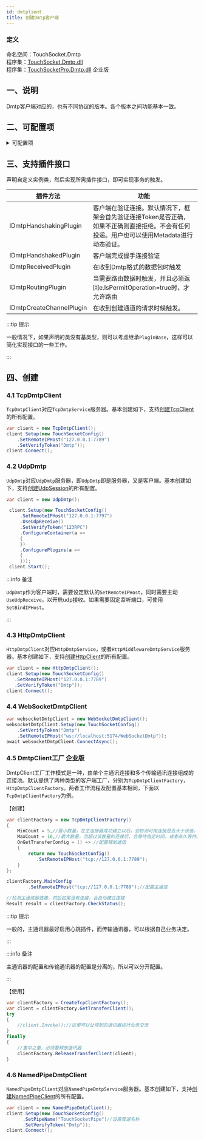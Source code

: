 ```yaml
---
id: dmtplient
title: 创建Dmtp客户端
---
```



### 定义

命名空间：TouchSocket.Dmtp <br/>
程序集：[TouchSocket.Dmtp.dll](https://www.nuget.org/packages/TouchSocket.Dmtp)<br/>
程序集：[TouchSocketPro.Dmtp.dll](https://www.nuget.org/packages/TouchSocketPro.Dmtp) <Tag>企业版</Tag>

## 一、说明

Dmtp客户端对应的，也有不同协议的版本。各个版本之间功能基本一致。

## 二、可配置项

<details>
<summary>可配置项</summary>
<div>

#### SetVerifyTimeout
设置验证超时时间，默认3000ms。

#### SetVerifyToken
设置验证口令。 

#### SetHeartbeatFrequency
设置心跳。默认为间隔2000ms，连续3次无响应即视为断开。

#### SetDefaultId
设置客户端的默认Id

#### SetMetadata
设置连接时的元数据组

</div>
</details>

## 三、支持插件接口

声明自定义实例类，然后实现所需插件接口，即可实现事务的触发。

|  插件方法 | 功能 |
| --- | --- |
| IDmtpHandshakingPlugin | 客户端在验证连接。默认情况下，框架会首先验证连接Token是否正确，如果不正确则直接拒绝。不会有任何投递。用户也可以使用Metadata进行动态验证。 |
| IDmtpHandshakedPlugin | 客户端完成握手连接验证 |
| IDmtpReceivedPlugin | 在收到Dmtp格式的数据包时触发 |
| IDmtpRoutingPlugin | 当需要路由数据时触发，并且必须返回e.IsPermitOperation=true时，才允许路由 |
| IDmtpCreateChannelPlugin | 在收到创建通道的请求时候触发。 |

:::tip 提示

一般情况下，如果声明的类没有基类型，则可以考虑继承`PluginBase`，这样可以简化实现接口的一些工作。

:::  

## 四、创建

### 4.1 TcpDmtpClient

`TcpDmtpClient`对应`TcpDmtpService`服务器。基本创建如下，支持[创建TcpClient](./tcpclient.mdx)的所有配置。

```csharp
var client = new TcpDmtpClient();
client.Setup(new TouchSocketConfig()
    .SetRemoteIPHost("127.0.0.1:7789")
    .SetVerifyToken("Dmtp"));
client.Connect();
```

### 4.2 UdpDmtp

`UdpDmtp`对应`UdpDmtp`服务器，即`UdpDmtp`即是服务器，又是客户端。基本创建如下，支持[创建UdpSession](./udpsession.mdx)的所有配置。

```csharp {1,4-6,11} showLineNumbers
var client = new UdpDmtp();

 client.Setup(new TouchSocketConfig()
     .SetRemoteIPHost("127.0.0.1:7797")
     .UseUdpReceive()
     .SetVerifyToken("123RPC")
     .ConfigureContainer(a =>
     {
     })
     .ConfigurePlugins(a =>
     {
     }));
 client.Start();
```

:::info 备注

`UdpDmtp`作为客户端时，需要设定默认的`SetRemoteIPHost`，同时需要主动`UseUdpReceive`，以开启udp接收。如果需要固定监听端口，可使用`SetBindIPHost`。

:::  

### 4.3 HttpDmtpClient

`HttpDmtpClient`对应`HttpDmtpService`，或者`HttpMiddlewareDmtpService`服务器。基本创建如下，支持[创建HttpClient](./httpclient.mdx)的所有配置。

```csharp
var client = new HttpDmtpClient();
client.Setup(new TouchSocketConfig()
   .SetRemoteIPHost("127.0.0.1:7789")
   .SetVerifyToken("Dmtp"));
client.Connect();
```

### 4.4 WebSocketDmtpClient

```csharp
var websocketDmtpClient = new WebSocketDmtpClient();
websocketDmtpClient.Setup(new TouchSocketConfig()
    .SetVerifyToken("Dmtp")
    .SetRemoteIPHost("ws://localhost:5174/WebSocketDmtp"));
await websocketDmtpClient.ConnectAsync();
```


### 4.5 DmtpClient工厂 <Tag>企业版</Tag>

DmtpClient工厂工作模式是一种，由单个主通讯连接和多个传输通讯连接组成的连接池。默认提供了两种类型的客户端工厂，分别为`TcpDmtpClientFactory`，`HttpDmtpClientFactory`。两者工作流程及配置基本相同，下面以`TcpDmtpClientFactory`为例。

【创建】
```csharp
var clientFactory = new TcpDmtpClientFactory()
{
    MinCount = 5,//最小数量，在主连接器成功建立以后，会检测可用连接是否大于该值，否的话会自动建立。
    MaxCount = 10,//最大数量，当超过该数量的连接后，会等待指定时间，或者永久等待。
    OnGetTransferConfig = () => //配置辅助通信
    {
        return new TouchSocketConfig()
           .SetRemoteIPHost("tcp://127.0.0.1:7789");
    }
};

clientFactory.MainConfig
        .SetRemoteIPHost("tcp://127.0.0.1:7789");//配置主通信

//检测主通信器连接，然后如果没有连接，会自动建立连接
Result result = clientFactory.CheckStatus();
```

:::tip 提示

一般的，主通讯器最好启用心跳插件，而传输通讯器，可以根据自己业务决定。

:::  

:::info 备注

主通讯器的配置和传输通讯器的配置是分离的，所以可以分开配置。

:::  

【使用】

```csharp
var clientFactory = CreateTcpClientFactory();
var client = clientFactory.GetTransferClient();
try
{
    //client.Invoke();//这里可以让得到的通讯器进行业务交流
}
finally
{
    //重中之重，必须要释放通讯器
    clientFactory.ReleaseTransferClient(client);
}
```

### 4.6 NamedPipeDmtpClient

`NamedPipeDmtpClient`对应`NamedPipeDmtpService`服务器。基本创建如下，支持[创建NamedPipeClient](./namedpipeclient.mdx)的所有配置。

```csharp
var client = new NamedPipeDmtpClient();
client.Setup(new TouchSocketConfig()
      .SetPipeName("TouchSocketPipe")//设置管道名称
      .SetVerifyToken("Dmtp"));
client.Connect();
```